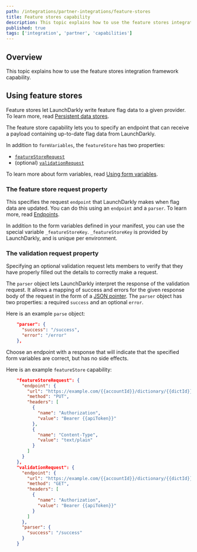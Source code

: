 ```yaml
---
path: /integrations/partner-integrations/feature-stores
title: Feature stores capability
description: This topic explains how to use the feature stores integration framework capability.
published: true
tags: ['integration', 'partner', 'capabilities']
---
```


## Overview

This topic explains how to use the feature stores integration framework capability.

## Using feature stores

Feature stores let LaunchDarkly write feature flag data to a given provider. To learn more, read [Persistent data stores](/sdk/concepts/data-stores).

The feature store capability lets you to specify an endpoint that can receive a payload containing up-to-date flag data from LaunchDarkly.

In addition to `formVariables`, the `featureStore` has two properties:

- [`featureStoreRequest`](#the-feature-store-request-property)
- (optional) [`validationRequest`](#the-validation-request-property)

To learn more about form variables, read [Using form variables](/integrations/partner-integrations/form-variables).

### The feature store request property

This specifies the request `endpoint` that LaunchDarkly makes when flag data are updated. You can do this using an `endpoint` and a `parser`. To learn more, read [Endpoints](/integrations/partner-integrations/endpoints).

In addition to the form variables defined in your manifest, you can use the special variable `_featureStoreKey`. `_featureStoreKey` is provided by LaunchDarkly, and is unique per environment.

### The validation request property

Specifying an optional validation request lets members to verify that they have properly filled out the details to correctly make a request.

The `parser` object lets LaunchDarkly interpret the response of the validation request. It allows a mapping of success and errors for the given response body of the request in the form of a [JSON pointer](https://datatracker.ietf.org/doc/html/rfc6901). The `parser` object has two properties: a required `success` and an optional `error`.

Here is an example `parse` object:

<CodeSample>
<CSTab label="A parse object">

```json
    "parser": {
      "success": "/success",
      "error": "/error"
    },
```

</CSTab>
</CodeSample>

Choose an endpoint with a response that will indicate that the specified form variables are correct, but has no side effects.

Here is an example `featureStore` capability:

<CodeSample>
<CSTab label='The featureStore capability'>

```json
    "featureStoreRequest": {
      "endpoint": {
        "url": "https://example.com/{{accountId}}/dictionary/{{dictId}}/item/{{_featureStoreKey}}",
        "method": "PUT",
        "headers": [
          {
            "name": "Authorization",
            "value": "Bearer {{apiToken}}"
          },
          {
            "name": "Content-Type",
            "value": "text/plain"
          }
        ]
      }
    },
    "validationRequest": {
      "endpoint": {
        "url": "https://example.com/{{accountId}}/dictionary/{{dictId}}/items",
        "method": "GET",
        "headers": [
          {
            "name": "Authorization",
            "value": "Bearer {{apiToken}}"
          }
        ]
      },
      "parser": {
        "success": "/success"
      }
    }
```

</CSTab>
</CodeSample>
